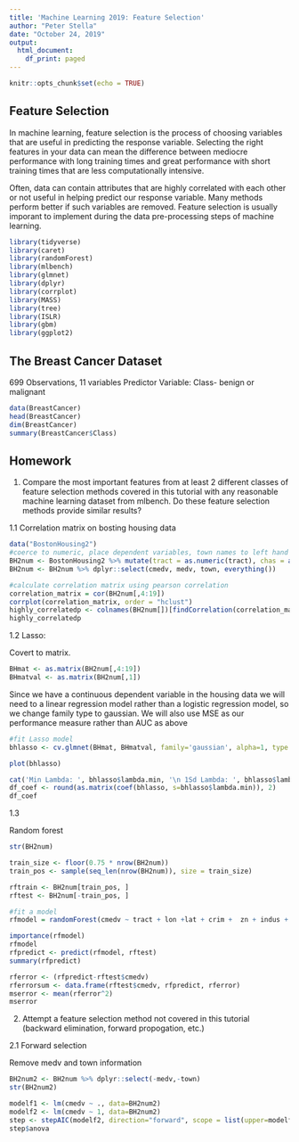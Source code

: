 ```yaml
---
title: 'Machine Learning 2019: Feature Selection'
author: "Peter Stella"
date: "October 24, 2019"
output:
  html_document:
    df_print: paged
---
```


```r
knitr::opts_chunk$set(echo = TRUE)
```

## Feature Selection 

In machine learning, feature selection is the process of choosing variables that are useful in predicting the response variable. Selecting the right features in your data can mean the difference between mediocre performance with long training times and great performance with short training times that are less computationally intensive. 

Often, data can contain attributes that are highly correlated with each other or not useful in helping predict our response variable. Many methods perform better if such variables are removed. Feature selection is usually imporant to implement during the data pre-processing steps of machine learning. 


```r
library(tidyverse)
library(caret)
library(randomForest)
library(mlbench)
library(glmnet)
library(dplyr)
library(corrplot)
library(MASS)
library(tree)
library(ISLR)
library(gbm)
library(ggplot2)
```

## The Breast Cancer Dataset
699 Observations, 11 variables
Predictor Variable: Class- benign or malignant 

```r
data(BreastCancer)
head(BreastCancer)
dim(BreastCancer)
summary(BreastCancer$Class)
```




## Homework

1. Compare the most important features from at least 2 different classes of feature selection methods covered in this tutorial with any reasonable machine learning dataset from mlbench. Do these feature selection methods provide similar results? 

1.1 Correlation matrix on bosting housing data

```r
data("BostonHousing2")
#coerce to numeric, place dependent variables, town names to left hand side for easy manipulation. 
BH2num <- BostonHousing2 %>% mutate(tract = as.numeric(tract), chas = as.numeric(chas), rad=as.numeric(rad), tax=as.numeric(tax))
BH2num <- BH2num %>% dplyr::select(cmedv, medv, town, everything()) 
```


```r

#calculate correlation matrix using pearson correlation 
correlation_matrix = cor(BH2num[,4:19])
corrplot(correlation_matrix, order = "hclust")
highly_correlatedp <- colnames(BH2num[])[findCorrelation(correlation_matrix, cutoff = 0.7, verbose = TRUE)]
highly_correlatedp

```

1.2
Lasso: 

Covert to matrix. 

```r
BHmat <- as.matrix(BH2num[,4:19])
BHmatval <- as.matrix(BH2num[,1])
```

Since we have a continuous dependent variable in the housing data we will need to a linear regression model rather than a logistic regression model, so we change family type to gaussian. We will also use MSE as our performance measure rather than AUC as above

```r
#fit Lasso model 
bhlasso <- cv.glmnet(BHmat, BHmatval, family='gaussian', alpha=1, type.measure='mse',parallel=TRUE, standardize=TRUE)

plot(bhlasso)

cat('Min Lambda: ', bhlasso$lambda.min, '\n 1Sd Lambda: ', bhlasso$lambda.1se)
df_coef <- round(as.matrix(coef(bhlasso, s=bhlasso$lambda.min)), 2)
df_coef
```

1.3

Random forest


```r
str(BH2num)
```


```r

train_size <- floor(0.75 * nrow(BH2num))
train_pos <- sample(seq_len(nrow(BH2num)), size = train_size)

rftrain <- BH2num[train_pos, ]
rftest <- BH2num[-train_pos, ]

#fit a model
rfmodel = randomForest(cmedv ~ tract + lon +lat + crim +  zn + indus + chas + nox +rm + age + dis + rad +tax + ptratio + b + lstat, data=rftrain,  importance = TRUE, oob.times = 15, confusion = TRUE)

importance(rfmodel)
rfmodel
rfpredict <- predict(rfmodel, rftest)
summary(rfpredict)


```

```r
rferror <- (rfpredict-rftest$cmedv)
rferrorsum <- data.frame(rftest$cmedv, rfpredict, rferror)
mserror <- mean(rferror^2)
mserror
```



2. Attempt a feature selection method not covered in this tutorial (backward elimination, forward propogation, etc.)

2.1 Forward selection

Remove medv and town information 
```r
BH2num2 <- BH2num %>% dplyr::select(-medv,-town)
str(BH2num2)
```

```r
modelf1 <- lm(cmedv ~ ., data=BH2num2)
modelf2 <- lm(cmedv ~ 1, data=BH2num2)
step <- stepAIC(modelf2, direction="forward", scope = list(upper=modelf1, lower= modelf2))
step$anova
```